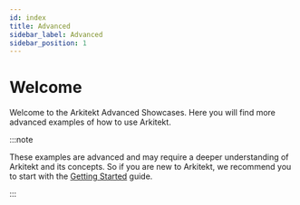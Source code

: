 ```yaml
---
id: index
title: Advanced
sidebar_label: Advanced
sidebar_position: 1
---
```


# Welcome

Welcome to the Arkitekt Advanced Showcases. Here you will find more advanced examples of how to use Arkitekt.

:::note

These examples are advanced and may require a deeper understanding of Arkitekt and its concepts. So if you are new to Arkitekt, we recommend you to start with the [Getting Started](/docs/introduction) guide.

:::